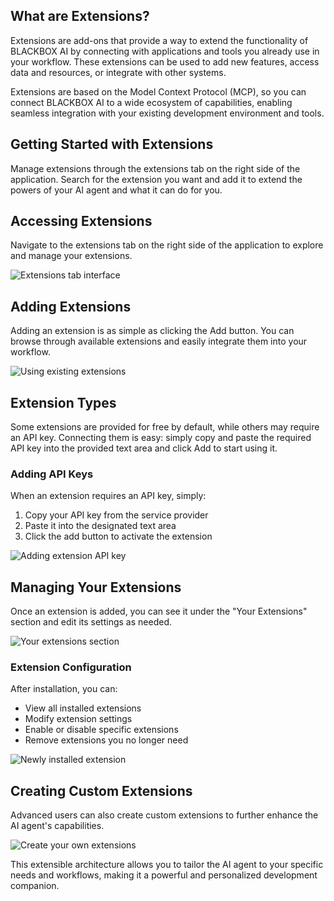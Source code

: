 ## What are Extensions?

Extensions are add-ons that provide a way to extend the functionality of BLACKBOX AI by connecting with applications and tools you already use in your workflow. These extensions can be used to add new features, access data and resources, or integrate with other systems.

Extensions are based on the Model Context Protocol (MCP), so you can connect BLACKBOX AI to a wide ecosystem of capabilities, enabling seamless integration with your existing development environment and tools.

## Getting Started with Extensions

Manage extensions through the extensions tab on the right side of the application. Search for the extension you want and add it to extend the powers of your AI agent and what it can do for you.

## Accessing Extensions

Navigate to the extensions tab on the right side of the application to explore and manage your extensions.

<img
  src="/images/desktop-app/desktop_app-various-options.png"
  alt="Extensions tab interface"
/>

## Adding Extensions

Adding an extension is as simple as clicking the Add button. You can browse through available extensions and easily integrate them into your workflow.

<img
  src="/images/desktop-app/desktop_app-Use-existing-extensions.png"
  alt="Using existing extensions"
/>

## Extension Types

Some extensions are provided for free by default, while others may require an API key. Connecting them is easy: simply copy and paste the required API key into the provided text area and click Add to start using it.

### Adding API Keys

When an extension requires an API key, simply:
1. Copy your API key from the service provider
2. Paste it into the designated text area
3. Click the add button to activate the extension

<img
  src="/images/desktop-app/desktop_app-add-extension-api-key.png"
  alt="Adding extension API key"
/>

## Managing Your Extensions

Once an extension is added, you can see it under the "Your Extensions" section and edit its settings as needed.

<img
  src="/images/desktop-app/desktop_app-your-extensions.png"
  alt="Your extensions section"
/>

### Extension Configuration

After installation, you can:
- View all installed extensions
- Modify extension settings
- Enable or disable specific extensions
- Remove extensions you no longer need

<img
  src="/images/desktop-app/desktop_app-Installed-new-extension.png"
  alt="Newly installed extension"
/>

## Creating Custom Extensions

Advanced users can also create custom extensions to further enhance the AI agent's capabilities.

<img
  src="/images/desktop-app/desktop_app-create-tour-own-extensions.png"
  alt="Create your own extensions"
/>

This extensible architecture allows you to tailor the AI agent to your specific needs and workflows, making it a powerful and personalized development companion.
